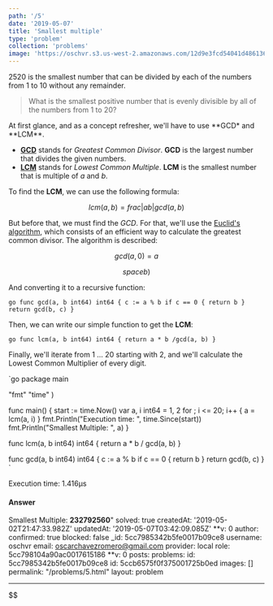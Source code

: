 ```yaml
---
path: '/5'
date: '2019-05-07'
title: 'Smallest multiple'
type: 'problem'
collection: 'problems'
image: 'https://oschvr.s3.us-west-2.amazonaws.com/12d9e3fcd54041d486136750b703202a.jpg'
---
```


2520 is the smallest number that can be divided by each of the numbers from 1 to 10 without any remainder.

> What is the smallest positive number that is evenly divisible by all of the numbers from 1 to 20?

At first glance, and as a concept refresher, we'll have to use **GCD\* and **LCM\*\*.

- **[GCD](https://en.wikipedia.org/wiki/Greatest_common_divisor)**
  stands for _Greatest Common Divisor_. **GCD** is the largest number that divides
  the given numbers.
- **[LCM](https://en.wikipedia.org/wiki/Least_common_multiple)**
  stands for _Lowest Common Multiple_. **LCM** is the smallest number that is multiple
  of _a_ and _b_.

To find the **LCM**, we can use the following formula:

$$
lcm(a,b) =  frac{ | ab | }{gcd(a, b)}
$$

But before that, we must find the _GCD_.
For that, we'll use the [Euclid's algorithm](https://en.wikipedia.org/wiki/Euclidean_algorithm),
which consists of an efficient way to calculate the greatest common divisor. The
algorithm is described:

$$gcd(a,0) = a$$

$$
  space b)$$

And converting it to a recursive function:

`go
func gcd(a, b int64) int64 {
 c := a % b
 if c == 0 {
 return b
 }
 return gcd(b, c)
}
`

Then, we can write our simple function to get the **LCM**:

`go
func lcm(a, b int64) int64 {
 return a * b /gcd(a, b)
}
`

Finally, we'll iterate
from 1 ... 20 starting with 2, and we'll calculate the Lowest Common Multiplier
of every digit.

`go
package main

  "fmt"
  "time"
)

func main() {
  start := time.Now()
  var a, i int64 = 1, 2
  for ; i <= 20; i++ {
    a = lcm(a, i)
  }
  fmt.Println("Execution time: ", time.Since(start))
  fmt.Println("Smallest Multiple: ", a)
}

func lcm(a, b int64) int64 {
  return a * b / gcd(a, b)
}

func gcd(a, b int64) int64 {
  c := a % b
  if c == 0 {
    return b
  }
  return gcd(b, c)
}
`

Execution time: 1.416µs

#### Answer

Smallest Multiple:
 **232792560**"
solved: true
createdAt: '2019-05-02T21:47:33.982Z'
updatedAt: '2019-05-07T03:42:09.085Z'
**v: 0
author:
confirmed: true
blocked: false
_id: 5cc7985342b5fe0017b09ce8
username: oschvr
email: oscarchavezromero@gmail.com
provider: local
role: 5cc798104a90ac0017615186
**v: 0
posts:
problems:
id: 5cc7985342b5fe0017b09ce8
id: 5ccb6575f0f375001725b0ed
images: []
permalink: "/problems/5.html"
layout: problem

---
$$
